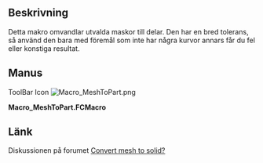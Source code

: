 <languages/>
{{Macro/sv
|Name=MeshToPart
|Translate=MeshToPart
|Icon=Macro_MeshToPart.png
|Description=Detta makro omvandlar utvalda maskor till delar. Den har en bred tolerans, så använd den bara med föremål som inte har några kurvor annars får du konstiga resultat.
|Author=Wmayer
|Version=1.0
|Date=2011-08-01
|FCVersion=All
|Download=[https://www.freecadweb.org/wiki/images/f/fa/Macro_MeshToPart.png ToolBar Icon]
}}

<span id="Description"></span>
==Beskrivning==

Detta makro omvandlar utvalda maskor till delar. Den har en bred tolerans, så använd den bara med föremål som inte har några kurvor annars får du fel eller konstiga resultat.

<span id="Script"></span>
==Manus==

ToolBar Icon [[Image:Macro_MeshToPart.png]]

'''Macro_MeshToPart.FCMacro'''

{{MacroCode|code=

import FreeCAD,FreeCADGui,Mesh,Part,MeshPart
 
for obj in FreeCADGui.Selection.getSelection():
    if "Mesh" in obj.PropertiesList:
        faces = []      
        mesh = obj.Mesh
        segments = mesh.getPlanarSegments(0.01) # use rather strict tolerance here
 
        for i in segments:
          if len(i) > 0:
             # a segment can have inner holes
             wires = MeshPart.wireFromSegment(mesh, i)
             # we assume that the exterior boundary is that one with the biggest bounding box
             if len(wires) > 0:
                ext = None
                max_length = 0
                for i in wires:     
                   if i.BoundBox.DiagonalLength > max_length:
                      max_length = i.BoundBox.DiagonalLength
                      ext = i
                wires.remove(ext)
                # all interior wires mark a hole and must reverse their orientation, otherwise Part.Face fails
                for i in wires:
                   i.reverse()
                # make sure that the exterior wires comes as first in the lsit
                wires.insert(0, ext)
                faces.append(Part.Face(wires))
 
        shell=Part.Compound(faces)
        solid = Part.Solid(Part.Shell(faces))
        name = obj.Name
        FreeCAD.ActiveDocument.removeObject(name)
        FreeCAD.ActiveDocument.addObject("Part::Feature",name).Shape = solid
}}
{{clear}}

<span id="Link"></span>
==Länk==

Diskussionen på forumet [http://forum.freecadweb.org/viewtopic.php?f=3&t=253&hilit=getPlanarSegments Convert mesh to solid?]